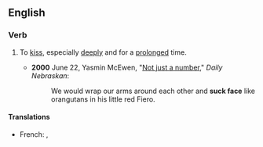 ==English==

===Verb===
{{en-verb|head=[[suck]] [[face]]|sucks face|sucking face|sucked face}}

# {{lb|en|idiomatic|colloquial}} To [[kiss]], especially [[deeply]] and for a [[prolong]]ed time.
#* '''2000''' June 22, Yasmin McEwen, "[http://media.www.dailynebraskan.com/media/storage/paper857/news/2000/06/22/Opinion/Not-Just.A.Number-1732974.shtml?sourcedomain=www.dailynebraskan.com&MIIHost=media.collegepublisher.com Not just a number]," ''Daily Nebraskan'':
#*: We would wrap our arms around each other and '''suck face''' like orangutans in his little red Fiero.

====Translations====
{{trans-top|''(colloquial)'' to kiss, especially deeply and for a prolonged time}}
* French: {{t+|fr|sucer la pomme}}, {{t|fr|sucer la poire}}
{{trans-mid}}
{{trans-bottom}}